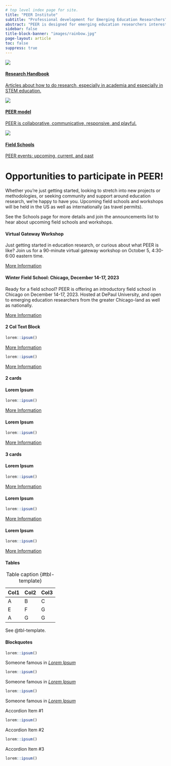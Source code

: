 ```yaml
---
# top level index page for site.
title: "PEER Institute"
subtitle: "Professional development for Emerging Education Researchers"
abstract: "PEER is designed for emerging education researchers interested in expanding their theoretical or methodological expertise. Through peer and near-peer exchange, PEER helps faculty, postdocs and graduate students through field schools, intensive workshops, research projects, mentoring, and community involvement. Many continue on after taking the program, doing research in working groups, submitting papers for peer reviewed publication or designing research projects with others. PEER focuses on Discipline-based Education Research, advancing both scholarship and teaching goals that are valued at all types of academic institutions."
sidebar: false
title-block-banner: "images/rainbow.jpg"
page-layout: article
toc: false
suppress: true
---
```



::: {.quarto-listing .quarto-listing-container-grid}
::: {.list .grid .quarto-listing-cols-3}

:::{.g-col-1 .card .card-body .text-center}
[![](images/sayrelab.png)](https://handbook.zaposa.com)

#### [Research Handbook](https://handbook.zaposa.com){.quarto-grid-link .card-title}

[Articles about how to do research, especially in academia and especially in STEM education.](https://handbook.zaposa.com){.quarto-grid-link}

:::

:::{.g-col-1 .card .card-body .text-center}
[![](images/peer.png)](model/index.qmd)

#### [PEER model](model/index.qmd){.quarto-grid-link .card-title}

[PEER is collaborative, communicative, responsive, and playful.](model/index.qmd){.quarto-grid-link}

:::


:::{.g-col-1 .card .card-body .text-center}
[![](images/pants.png)](schools/index.qmd)

#### [Field Schools](schools/index.qmd){.quarto-grid-link .card-title}

[PEER events: upcoming, current, and past](schools/index.qmd){ .quarto-grid-link}

:::


:::


:::

# Opportunities to participate in PEER!

Whether you’re just getting started, looking to stretch into new projects or methodologies, or seeking community and support around education research, we’re happy to have you. Upcoming field schools and workshops will be held in the US as well as internationally (as travel permits).

See the Schools page for more details and join the announcements list to hear about upcoming field schools and workshops.

:::::: {.quarto-listing .quarto-listing-container-grid}
::::: {.list .grid .quarto-listing-cols-2}

::::{.g-col-1 .card .card-body .text-center}
#### Virtual Gateway Workshop {.card-title}

Just getting started in education research, or curious about what PEER is like? Join us for a 90-minute virtual gateway workshop on October 5, 4:30-6:00 eastern time.

:::{more-info-button}
```{=HTML}
<a class="btn btn-primary rounded-pill text-center" data-margin-top="0" data-margin-bottom="0" href="contact.qmd">
    <p>More Information</p>
</a>
```
:::

::::

::::{.g-col-1 .card .card-body .text-center}
#### Winter Field School: Chicago, December 14-17, 2023 {.card-title}

Ready for a field school? PEER is offering an introductory field school in Chicago on December 14-17, 2023. Hosted at DePaul University, and open to emerging education researchers from the greater Chicago-land as well as nationally.

:::{more-info-button}
```{=HTML}
<a class="btn btn-primary rounded-pill text-center" data-margin-top="0" data-margin-bottom="0" href="contact.qmd">
    <p>More Information</p>
</a>
```
:::

::::
:::::
::::::

<!-- Templates -->

<!-- 2-column text block -->
#### 2 Col Text Block
:::::: {.quarto-listing .quarto-listing-container-grid}
::::: {.list .grid .quarto-listing-cols-2}

::::{.g-col-1 .text-center}
```r
lorem::ipsum()
```
:::{more-info-button}
```{=HTML}
<a class="btn btn-primary rounded-pill text-center" data-margin-top="0" data-margin-bottom="0" href="contact.qmd">
    <p>More Information</p>
</a>
```
:::
::::

::::{.g-col-1 .text-center}
```r
lorem::ipsum()
```
:::{more-info-button}
```{=HTML}
<a class="btn btn-primary rounded-pill text-center" data-margin-top="0" data-margin-bottom="0" href="contact.qmd">
    <p>More Information</p>
</a>
```
:::
::::
:::::
::::::

<!-- 2 cards -->
#### 2 cards
:::::: {.quarto-listing .quarto-listing-container-grid}
::::: {.list .grid .quarto-listing-cols-2}

::::{.g-col-1 .card .card-body .text-center}
#### Lorem Ipsum

```r
lorem::ipsum()
```
:::{more-info-button}
```{=HTML}
<a class="btn btn-primary rounded-pill text-center" data-margin-top="0" data-margin-bottom="0" href="contact.qmd">
    <p>More Information</p>
</a>
```
:::

::::

::::{.g-col-1 .card .card-body .text-center}
#### Lorem Ipsum

```r
lorem::ipsum()
```
:::{more-info-button}
```{=HTML}
<a class="btn btn-primary rounded-pill text-center" data-margin-top="0" data-margin-bottom="0" href="contact.qmd">
    <p>More Information</p>
</a>
```
:::

::::
:::::
::::::

<!-- 3 cards -->
#### 3 cards
:::::: {.quarto-listing .quarto-listing-container-grid}
::::: {.list .grid .quarto-listing-cols-3}

::::{.g-col-1 .card .card-body .text-center}
#### **Lorem Ipsum**

```r
lorem::ipsum()
```
:::{more-info-button}
```{=HTML}
<a class="btn btn-primary rounded-pill text-center" data-margin-top="0" data-margin-bottom="0" href="contact.qmd">
    <p>More Information</p>
</a>
```
:::

::::

::::{.g-col-1 .card .card-body .text-center}
#### **Lorem Ipsum**

```r
lorem::ipsum()
```

:::{more-info-button}
```{=HTML}
<a class="btn btn-primary rounded-pill text-center" data-margin-top="0" data-margin-bottom="0" href="contact.qmd">
    <p>More Information</p>
</a>
```
:::

::::

::::{.g-col-1 .card .card-body .text-center}
#### **Lorem Ipsum**

```r
lorem::ipsum()
```
:::{more-info-button}
```{=HTML}
<a class="btn btn-primary rounded-pill text-center" data-margin-top="0" data-margin-bottom="0" href="contact.qmd">
    <p>More Information</p>
</a>
```
:::

::::
:::::
::::::

<!-- 3 column table -->
#### Tables
| Col1 | Col2 | Col3 |
|------|------|------|
| A    | B    | C    |
| E    | F    | G    |
| A    | G    | G    |

: Table caption {#tbl-template}

See @tbl-template.

<!-- Blockquote Grid -->
#### Blockquotes
::::::: {.quarto-listing .quarto-listing-container-grid}
:::::: {.list .grid .quarto-listing-cols-3}
:::::{.blockquote .mb-0}
```r
lorem::ipsum()
```
:::{.blockquote-footer}
Someone famous in *[Lorem Ipsum](contact.qmd)*
:::
:::::

:::::{.blockquote .mb-0}
```r
lorem::ipsum()
```
:::{.blockquote-footer}
Someone famous in *[Lorem Ipsum](contact.qmd)*
:::
:::::

:::::{.blockquote .mb-0}
```r
lorem::ipsum()
```
:::{.blockquote-footer}
Someone famous in *[Lorem Ipsum](contact.qmd)*
:::
:::::
::::::
:::::::

<!-- Accordion Folds -->
::::::{.accordion id="accordionExample"}
:::::{.accordion-item}
::::{.accordion-header id="headingOne"}
:::{.accordion-button .collapsed type="button" data-bs-toggle="collapse" data-bs-target="#collapseOne" aria-expanded="false" aria-controls="collapseOne"}
Accordion Item #1
:::
::::
::::{.accordion-collapse .collapse id="collapseOne" aria-labelledby="headingOne" data-bs-parent="#accordionExample"}
:::{.accordion-body}
```r
lorem::ipsum()
```
:::
::::
:::::
:::::{.accordion-item}
::::{.accordion-header id="headingTwo"}
:::{.accordion-button .collapsed type="button" data-bs-toggle="collapse" data-bs-target="#collapseTwo" aria-expanded="false" aria-controls="collapseTwo"}
Accordion Item #2
:::
::::
::::{.accordion-collapse .collapse id="collapseTwo" aria-labelledby="headingTwo" data-bs-parent="#accordionExample"}
:::{.accordion-body}
```r
lorem::ipsum()
```
:::
::::
:::::
:::::{.accordion-item}
::::{.accordion-header id="headingThree"}
:::{.accordion-button .collapsed type="button" data-bs-toggle="collapse" data-bs-target="#collapseThree" aria-expanded="false" aria-controls="collapseThree"}
Accordion Item #3
:::
::::
::::{.accordion-collapse .collapse id="collapseThree" aria-labelledby="headingThree" data-bs-parent="#accordionExample"}
:::{.accordion-body}
```r
lorem::ipsum()
```
:::
::::
:::::
::::::